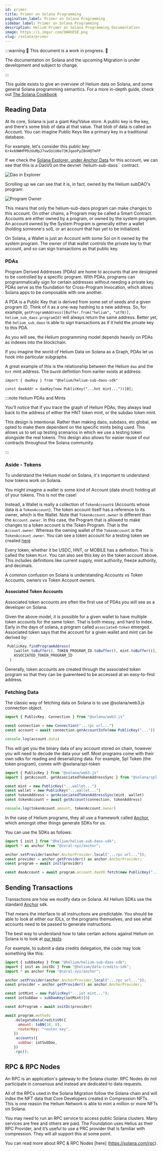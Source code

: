 ```yaml
---
id: primer
title: Primer on Solana Programming
pagination_label: Primer on Solana Programming
sidebar_label: Primer on Solana Programming
description: Helium Primer on Solana Programming Documentation
image: https://i.imgur.com/bWAbESE.png
slug: /solana/primer
---
```



:::warning 🚧 This document is a work in progress. 🚧

The documentation on Solana and the upcoming Migration is under development and subject to change.

:::

This guide exists to give an overview of Helium data on Solana, and some general Solana programming
semantics. For a more in-depth guide, check out
[The Solana Cookbook](https://solanacookbook.com/core-concepts/accounts.html)

## Reading Data

At its core, Solana is just a giant Key/Value store. A public key is the key, and there's some blob
of data at that value. That blob of data is called an Account. You can imagine Public Keys like a
primary key in a traditional database.

For example, let's consider this public key: `6r4x69WHPPDzUuMpJ7vwSUiU6e73KJqeoPyZ8nHQTmFP`

If we check the
[Solana Explorer, under Anchor Data](https://explorer.solana.com/address/6r4x69WHPPDzUuMpJ7vwSUiU6e73KJqeoPyZ8nHQTmFP/anchor-account?cluster=devnet)
for this account, we can see that this is a DaoV0 on the devnet `helium-sub-daos`` contract.

![Dao in Explorer](/img/solana/dao-in-explorer.png)

Scrolling up we can see that it is, in fact, owned by the Helium subDAO's program:

![Program Owner](/img/solana/program-owner.png)

This means that only the helium-sub-daos program can make changes to this account. On other chains,
a Program may be called a Smart Contract. Accounts are either owned by a program, or owned by the
system program. An account owned by the System Program is generally either a wallet (holding
someone's sol), or an account that has yet to be initialized.

On Solana, a Wallet is just an Account with some Sol on it owned by the system program. The owner of
that wallet controls the private key to that account, and so can sign transactions as that public
key.

### PDAs

Program Derived Addresses (PDAs) are home to accounts that are designed to be controlled by a
specific program. With PDAs, programs can programmatically sign for certain addresses without
needing a private key. PDAs serve as the foundation for Cross-Program Invocation, which allows
Solana apps to be composable with one another.

A PDA is a Public Key that is derived from some set of seeds and a given program ID. Think of it as
a one-way hashing to a new address. So, for example,
`getProgramAddress([Buffer.from("helium", "utf8)], helium_sub_daos.programId)` will always return
the same address. Better yet, the `helium_sub_daos` is able to sign transactions as if it held the
private key to this PDA.

As you will see, the Helium programming model depends heavily on PDAs as indexes into the
blockchain.

If you imagine the world of Helium Data on Solana as a Graph, PDAs let us hook into particular
subgraphs.

A great example of this is the relationship between the Helium `dao` and the `hnt` mint address. The
`DaoV0` definition from earlier exists at address:

<!-- prettier-ignore -->
```
import { daoKey } from "@helium/helium-sub-daos-sdk"

const daoAddr = daoKey(new PublicKey("...hnt mint..."))[0];
```

:::note Helium PDAs and Mints

You'll notice that if you trace the graph of Helium PDAs, they always lead back to the address of
either the HNT token mint, or the subdao token mint.

This design is intentional. Rather than making daos, subdaos, etc global, we opted to make them
dependent on the specific mints being used. This allows us to set up testing scenarios in which we
use a testing token alongside the real tokens. This design also allows for easier reuse of our
contracts throughout the Solana community.

:::

### Aside - Tokens

To understand the Helium model on Solana, it's important to understand how tokens work on Solana.

You might imagine a wallet is some kind of Account (data struct) holding all of your tokens. This is
not the case!

Instead, a Wallet is really a collection of `TokenAccount`s (Accounts whose data is a
`TokenAccount`). The token account itself has a reference to its owner, which is the Wallet. Note
that `TokenAccount.owner` is different than the `Account.owner`. In this case, the Program that is
allowed to make changes to a token account is the Token Program. That is the `Account.owner`.
Whereas the owning wallet of the `TokenAccount` is the `TokenAccount.owner`. You can see a token
account for a testing token we created
[here](https://explorer.solana.com/address/BM9kx8NZGNThVr6HnBJo1CR5Jvk5Zc3EEy7wWztaJHS2?cluster=devnet)

Every token, whether it be USDC, HNT, or MOBILE has a definition. This is called the token `Mint`.
You can also see this key on the token account above. This includes definitions like current supply,
mint authority, freeze authority, and decimals.

A common confusion on Solana is understanding Accounts vs Token Accounts, owners vs Token Account
owners.

#### Associated Token Accounts

Associated token accounts are often the first use of PDAs you will see as a developer on Solana.

Given the above model, it is possible for a given wallet to have multiple token accounts for the
same token. That is both messy, and hard to index. Early in the days of solana, a program called
`associated-token` emerged. Associated token says that the account for a given wallet and mint can
be derived by:

<!-- prettier-ignore -->
```js
 PublicKey.findProgramAddress(
    [wallet.toBuffer(), TOKEN_PROGRAM_ID.toBuffer(), mint.toBuffer()],
    ASSOCIATED_TOKEN_PROGRAM_ID
  )
```

Generally, token accounts are created through the associated token program so that they can be
guarenteed to be accessed at an easy-to-find address.

### Fetching Data

The classic way of fetching data on Solana is to use @solana/web3.js connection object.

<!-- prettier-ignore -->
```js
import { PublicKey, Connection } from "@solana/web3.js"

const connection = new Connection("...rpc url...")
const account = await connection.getAccountInfo(new PublicKey("..."))

console.log(account.data)
```

This will get you the binary data of any account stored on chain, however you will need to decode
the data your self. Most programs come with their own sdks for reading and deserializing data. For
example, Spl Token (the token program), comes with @solana/spl-token

<!-- prettier-ignore -->
```js
import { PublicKey } from "@solana/web3.js"
import { getAccount, getAssociatedTokenAddressSync } from "@solana/spl-token"

const mint = new PublicKey("...wallet...")
const wallet = new PublicKey("...wallet...")
const tokenAddress = getAssociatedTokenAddressSync(mint, wallet)
const tokenAccount = await getAccount(connection, tokenAddress)

console.log(tokenAcount.amount, tokenAccount.owner)
```

In the case of Helium programs, they all use a framework called
[Anchor](https://github.com/coral-xyz/anchor), which amongst other things generate SDKs for us.

You can use the SDKs as follows:

<!-- prettier-ignore -->
```js
import { init } from "@helium/helium-sub-daos-sdk";
import * as anchor from "@coral-xyz/anchor";

anchor.setProvider(anchor.AnchorProvider.local("...rpc url..."));
const provider = anchor.getProvider() as anchor.AnchorProvider;
const program = await init(provider)

const daoAccount = await program.account.daoV0.fetch(new PublicKey("...dao key..."))
```

## Sending Transactions

Transactions are how we modify data on Solana. All Helium SDKs use the standard
[Anchor](https://github.com/coral-xyz/anchor) sdk.

That means the interface to all instructions are predictable. You should be able to look at either
our IDLs, or the programs themselves, and see what accounts need to be passed to generate
instructions.

The best way to understand how to take certain actions against Helium on Solana is to look at
[our tests](https://github.com/helium/helium-program-library/tree/master/tests)

For example, to submit a data credits delegation, the code may look something like this:

<!-- prettier-ignore -->
```js
import { subDaoKey } from "@helium/helium-sub-daos-sdk";
import { init as initDc } from "@helium/data-credits-sdk";
import * as anchor from "@coral-xyz/anchor";

anchor.setProvider(anchor.AnchorProvider.local("...rpc url..."));
const provider = anchor.getProvider() as anchor.AnchorProvider;

const iotMint = new PublicKey("...iot mint...");
const iotSubDao = subDaoKey(iotMint)[0]

const dcProgram = await initDc(provider)

await program.methods
    .delegateDataCreditsV0({
      amount: toBN(10, 0),
      routerKey: "router key",
    })
    .accounts({
      subDao: iotSubDao,
    })
    .rpc();
```

## RPC & RPC Nodes

An RPC is an application's gateway to the Solana cluster. RPC Nodes do not participate in consensus
and instead are dedicated to data requests.

All of the RPCs used in the Solana Migration follow the Solana chain and will index the NFT data
that Core Developers created in Compression NFTs. This is one reason the Helium Network is able to
mint a million or more NFTs on Solana.

You may need to run an RPC service to access public Solana clusters. Many services are free and
others are paid. The Foundation uses Helius as their RPC Provider, and it’s useful to use a PRC
provider that is familiar with compression. They will all support this at some point.

You can read more about RPC & RPC Nodes [here] (https://solana.com/rpc).
